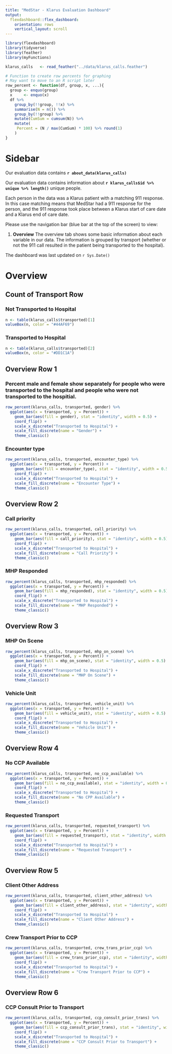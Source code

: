 ```yaml
---
title: "MedStar - Klarus Evaluation Dashboard"
output: 
  flexdashboard::flex_dashboard:
    orientation: rows
    vertical_layout: scroll
---
```


```r
library(flexdashboard)
library(tidyverse)
library(feather)
library(myFunctions)
```

```r
klarus_calls   <- read_feather("../data/klarus_calls.feather")
```

```r
# Function to create row percents for graphing
# May want to move to an R script later
row_percent <- function(df, group, x, ...){
  group <- enquo(group)
  x     <- enquo(x)
  df %>% 
    group_by(!!group, !!x) %>% 
    summarise(N = n()) %>% 
    group_by(!!group) %>% 
    mutate(CumSum = cumsum(N)) %>% 
    mutate(
     Percent = (N / max(CumSum) * 100) %>% round(1)
    ) 
}
```




Sidebar {.sidebar data-width=300}
===============================================================================
Our evaluation data contains **`r about_data(klarus_calls)`**

Our evaluation data contains information about **`r klarus_calls$id %>% unique %>% length()`** unique people.

Each person in the data was a Klarus patient with a matching 911 response. In this case matching means that MedStar had a 911 response for the person, and the 911 response took place between a Klarus start of care date and a Klarus end of care date.

Please use the navigation bar (blue bar at the top of the screen) to view:  

1. **Overview** The overview tab shows some basic information about each variable in our data. The information is grouped by transport (whether or not the 911 call resulted in the patient being transported to the hospital).

The dashboard was last updated on `r Sys.Date()`

Overview
===============================================================================

Count of Transport Row
-------------------------------------------------------------------------------

### Not Transported to Hospital

```r
n <- table(klarus_calls$transported)[1]
valueBox(n, color = "#44AF69")
```

### Transported to Hospital

```r
n <- table(klarus_calls$transported)[2]
valueBox(n, color = "#DD1C1A")
```

Overview Row 1
-------------------------------------------------------------------------------

### Percent male and female show separately for people who were transported to the hospital and people who were not transported to the hospitial.

```r
row_percent(klarus_calls, transported, gender) %>% 
  ggplot(aes(x = transported, y = Percent)) +
    geom_bar(aes(fill = gender), stat = "identity", width = 0.5) +
    coord_flip() +
    scale_x_discrete("Transported to Hospital") +
    scale_fill_discrete(name = "Gender") +
    theme_classic()
```

### Encounter type

```r
row_percent(klarus_calls, transported, encounter_type) %>% 
  ggplot(aes(x = transported, y = Percent)) +
    geom_bar(aes(fill = encounter_type), stat = "identity", width = 0.5) +
    coord_flip() +
    scale_x_discrete("Transported to Hospital") +
    scale_fill_discrete(name = "Encounter Type") +
    theme_classic()
```

Overview Row 2
-------------------------------------------------------------------------------

### Call priority

```r
row_percent(klarus_calls, transported, call_priority) %>% 
  ggplot(aes(x = transported, y = Percent)) +
    geom_bar(aes(fill = call_priority), stat = "identity", width = 0.5) +
    coord_flip() +
    scale_x_discrete("Transported to Hospital") +
    scale_fill_discrete(name = "Call Priority") +
    theme_classic()
```

### MHP Responded

```r
row_percent(klarus_calls, transported, mhp_responded) %>% 
  ggplot(aes(x = transported, y = Percent)) +
    geom_bar(aes(fill = mhp_responded), stat = "identity", width = 0.5) +
    coord_flip() +
    scale_x_discrete("Transported to Hospital") +
    scale_fill_discrete(name = "MHP Responded") +
    theme_classic()
```

Overview Row 3
-------------------------------------------------------------------------------

### MHP On Scene

```r
row_percent(klarus_calls, transported, mhp_on_scene) %>% 
  ggplot(aes(x = transported, y = Percent)) +
    geom_bar(aes(fill = mhp_on_scene), stat = "identity", width = 0.5) +
    coord_flip() +
    scale_x_discrete("Transported to Hospital") +
    scale_fill_discrete(name = "MHP On Scene") +
    theme_classic()
```

### Vehicle Unit

```r
row_percent(klarus_calls, transported, vehicle_unit) %>% 
  ggplot(aes(x = transported, y = Percent)) +
    geom_bar(aes(fill = vehicle_unit), stat = "identity", width = 0.5) +
    coord_flip() +
    scale_x_discrete("Transported to Hospital") +
    scale_fill_discrete(name = "Vehicle Unit") +
    theme_classic()
```

Overview Row 4
-------------------------------------------------------------------------------

### No CCP Available

```r
row_percent(klarus_calls, transported, no_ccp_available) %>% 
  ggplot(aes(x = transported, y = Percent)) +
    geom_bar(aes(fill = no_ccp_available), stat = "identity", width = 0.5) +
    coord_flip() +
    scale_x_discrete("Transported to Hospital") +
    scale_fill_discrete(name = "No CPP Available") +
    theme_classic()
```

### Requested Transport

```r
row_percent(klarus_calls, transported, requested_transport) %>% 
  ggplot(aes(x = transported, y = Percent)) +
    geom_bar(aes(fill = requested_transport), stat = "identity", width = 0.5) +
    coord_flip() +
    scale_x_discrete("Transported to Hospital") +
    scale_fill_discrete(name = "Requested Transport") +
    theme_classic()
```

Overview Row 5
-------------------------------------------------------------------------------

### Client Other Address

```r
row_percent(klarus_calls, transported, client_other_address) %>% 
  ggplot(aes(x = transported, y = Percent)) +
    geom_bar(aes(fill = client_other_address), stat = "identity", width = 0.5) +
    coord_flip() +
    scale_x_discrete("Transported to Hospital") +
    scale_fill_discrete(name = "Client Other Address") +
    theme_classic()
```

### Crew Transport Prior to CCP

```r
row_percent(klarus_calls, transported, crew_trans_prior_ccp) %>% 
  ggplot(aes(x = transported, y = Percent)) +
    geom_bar(aes(fill = crew_trans_prior_ccp), stat = "identity", width = 0.5) +
    coord_flip() +
    scale_x_discrete("Transported to Hospital") +
    scale_fill_discrete(name = "Crew Transport Prior to CCP") +
    theme_classic()
```

Overview Row 6
-------------------------------------------------------------------------------

### CCP Consult Prior to Transport

```r
row_percent(klarus_calls, transported, ccp_consult_prior_trans) %>% 
  ggplot(aes(x = transported, y = Percent)) +
    geom_bar(aes(fill = ccp_consult_prior_trans), stat = "identity", width = 0.5) +
    coord_flip() +
    scale_x_discrete("Transported to Hospital") +
    scale_fill_discrete(name = "CCP Consult Prior to Transport") +
    theme_classic()
```
